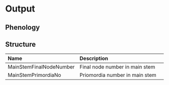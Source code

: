 # Output {#cha-output}

## Phenology


## Structure {#output-structure}

 Name                            | Description                                               
:--------------------------------|:----------------------------------------------------------
 MainStemFinalNodeNumber         | Final node number in main stem
 MainStemPrimordiaNo             | Priomordia number in main stem
